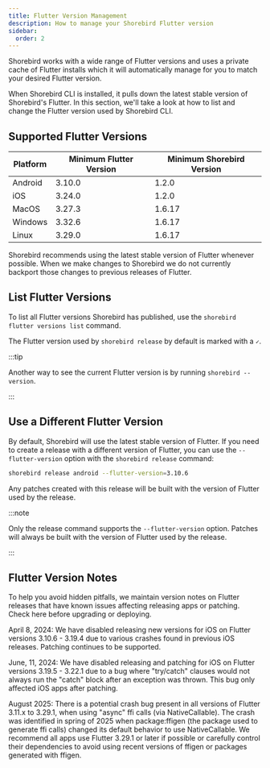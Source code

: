 ```yaml
---
title: Flutter Version Management
description: How to manage your Shorebird Flutter version
sidebar:
  order: 2
---
```


Shorebird works with a wide range of Flutter versions and uses a private cache
of Flutter installs which it will automatically manage for you to match your
desired Flutter version.

When Shorebird CLI is installed, it pulls down the latest stable version of
Shorebird's Flutter. In this section, we'll take a look at how to list and
change the Flutter version used by Shorebird CLI.

## Supported Flutter Versions

| Platform | Minimum Flutter Version | Minimum Shorebird Version |
| -------- | ----------------------- | ------------------------- |
| Android  | 3.10.0                  | 1.2.0                     |
| iOS      | 3.24.0                  | 1.2.0                     |
| MacOS    | 3.27.3                  | 1.6.17                    |
| Windows  | 3.32.6                  | 1.6.17                    |
| Linux    | 3.29.0                  | 1.6.17                    |

Shorebird recommends using the latest stable version of Flutter whenever
possible. When we make changes to Shorebird we do not currently backport those
changes to previous releases of Flutter.

## List Flutter Versions

To list all Flutter versions Shorebird has published, use the
`shorebird flutter versions list` command.

The Flutter version used by `shorebird release` by default is marked with a `✓`.

:::tip

Another way to see the current Flutter version is by running
`shorebird --version`.

:::

## Use a Different Flutter Version

By default, Shorebird will use the latest stable version of Flutter. If you need
to create a release with a different version of Flutter, you can use the
`--flutter-version` option with the `shorebird release` command:

```sh
shorebird release android --flutter-version=3.10.6
```

Any patches created with this release will be built with the version of Flutter
used by the release.

:::note

Only the release command supports the `--flutter-version` option. Patches will
always be built with the version of Flutter used by the release.

:::

## Flutter Version Notes

To help you avoid hidden pitfalls, we maintain version notes on Flutter releases
that have known issues affecting releasing apps or patching. Check here before
upgrading or deploying.

April 8, 2024: We have disabled releasing new versions for iOS on Flutter
versions 3.10.6 - 3.19.4 due to various crashes found in previous iOS releases.
Patching continues to be supported.

June, 11, 2024: We have disabled releasing and patching for iOS on Flutter
versions 3.19.5 - 3.22.1 due to a bug where "try/catch" clauses would not always
run the "catch" block after an exception was thrown. This bug only affected iOS
apps after patching.

August 2025: There is a potential crash bug present in all versions of Flutter
3.11.x to 3.29.1, when using "async" ffi calls (via NativeCallable). The crash
was identified in spring of 2025 when package:ffigen (the package used to
generate ffi calls) changed its default behavior to use NativeCallable. We
recommend all apps use Flutter 3.29.1 or later if possible or carefully control
their dependencies to avoid using recent versions of ffigen or packages
generated with ffigen.
